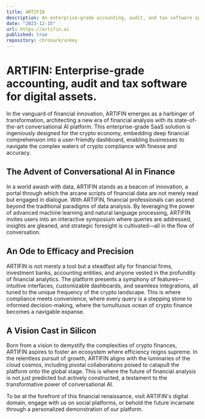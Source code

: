 ```yaml
---
title: ARTIFIN
description: An enterprise-grade accounting, audit, and tax software specifically designed for digital assets. Recognizing the critical need for compliance solutions among crypto companies and businesses dealing with digital assets, we aim to facilitate their compliance journey with a tool that streamlines these processes.
date: "2023-12-15"
url: https://artifin.ai
published: true
repository: chronark/unkey
---
```


# ARTIFIN: Enterprise-grade accounting, audit and tax software for digital assets.

In the vanguard of financial innovation, ARTIFIN emerges as a harbinger of transformation, architecting a new era of financial analysis with its state-of-the-art conversational AI platform. This enterprise-grade SaaS solution is ingeniously designed for the crypto economy, embedding deep financial comprehension into a user-friendly dashboard, enabling businesses to navigate the complex waters of crypto compliance with finesse and accuracy.

## The Advent of Conversational AI in Finance

In a world awash with data, ARTIFIN stands as a beacon of innovation, a portal through which the arcane scripts of financial data are not merely read but engaged in dialogue. With ARTIFIN, financial professionals can ascend beyond the traditional paradigms of data analysis. By leveraging the power of advanced machine learning and natural language processing, ARTIFIN invites users into an interactive symposium where queries are addressed, insights are gleaned, and strategic foresight is cultivated—all in the flow of conversation.

## An Ode to Efficacy and Precision

ARTIFIN is not merely a tool but a steadfast ally for financial firms, investment banks, accounting entities, and anyone vested in the profundity of financial analytics. The platform presents a symphony of features—intuitive interfaces, customizable dashboards, and seamless integrations, all tuned to the unique frequency of the crypto landscape. This is where compliance meets convenience, where every query is a stepping stone to informed decision-making, where the tumultuous ocean of crypto finance becomes a navigable expanse.

## A Vision Cast in Silicon

Born from a vision to demystify the complexities of crypto finances, ARTIFIN aspires to foster an ecosystem where efficiency reigns supreme. In the relentless pursuit of growth, ARTIFIN aligns with the luminaries of the cloud cosmos, including pivotal collaborations poised to catapult the platform onto the global stage. This is where the future of financial analysis is not just predicted but actively constructed, a testament to the transformative power of conversational AI.

To be at the forefront of this financial renaissance, visit ARTIFIN's digital domain, engage with us on social platforms, or behold the future incarnate through a personalized demonstration of our platform.

